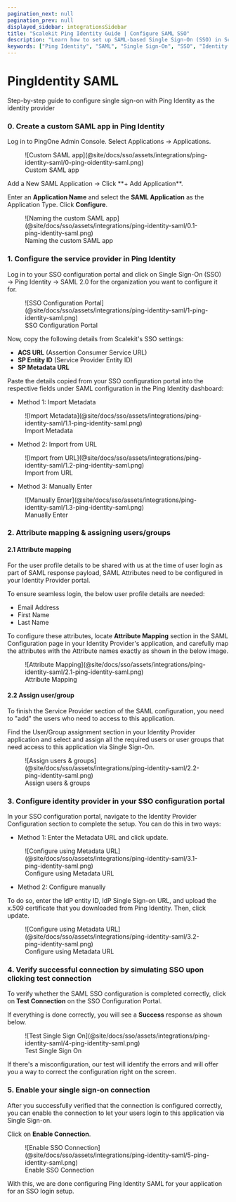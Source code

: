 ```yaml
---
pagination_next: null
pagination_prev: null
displayed_sidebar: integrationsSidebar
title: "Scalekit Ping Identity Guide | Configure SAML SSO"
description: "Learn how to set up SAML-based Single Sign-On (SSO) in Scalekit using Ping Identity, with step-by-step instructions for enterprise application configuration."
keywords: ["Ping Identity", "SAML", "Single Sign-On", "SSO", "Identity Provider", "Enterprise Application", "Attribute Mapping", "User Assignment", "Metadata XML"]
---
```


# PingIdentity SAML

<Subtitle>Step-by-step guide to configure single sign-on with Ping Identity as the identity provider</Subtitle>

### 0. Create a custom SAML app in Ping Identity

Log in to PingOne Admin Console. Select Applications → Applications.

<figure>
  ![Custom SAML app](@site/docs/sso/assets/integrations/ping-identity-saml/0-ping-oidentity-saml.png)
  <figcaption>Custom SAML app</figcaption>
</figure>
Add a New SAML Application → Click **+ Add Application**.

Enter an **Application Name** and select the **SAML Application** as the Application Type. Click **Configure**.
<figure>
  ![Naming the custom SAML app](@site/docs/sso/assets/integrations/ping-identity-saml/0.1-ping-identity-saml.png)
  <figcaption>Naming the custom SAML app</figcaption>
</figure>

### 1. Configure the service provider in Ping Identity

Log in to your SSO configuration portal and click on Single Sign-On (SSO) → Ping Identity → SAML 2.0 for the organization you want to configure it for.
<figure>
  ![SSO Configuration Portal](@site/docs/sso/assets/integrations/ping-identity-saml/1-ping-identity-saml.png)
  <figcaption>SSO Configuration Portal</figcaption>
</figure>

Now, copy the following details from Scalekit's SSO settings:

- **ACS URL** (Assertion Consumer Service URL)
- **SP Entity ID** (Service Provider Entity ID)
- **SP Metadata URL**

Paste the details copied from your SSO configuration portal into the respective fields under SAML configuration in the Ping Identity dashboard:

- Method 1: Import Metadata

<figure>
  ![Import Metadata](@site/docs/sso/assets/integrations/ping-identity-saml/1.1-ping-identity-saml.png)
  <figcaption>Import Metadata</figcaption>
</figure>

- Method 2: Import from URL

<figure>
  ![Import from URL](@site/docs/sso/assets/integrations/ping-identity-saml/1.2-ping-identity-saml.png)
  <figcaption>Import from URL</figcaption>
</figure>

- Method 3: Manually Enter

<figure>
  ![Manually Enter](@site/docs/sso/assets/integrations/ping-identity-saml/1.3-ping-identity-saml.png)
  <figcaption>Manually Enter</figcaption>
</figure>

### 2. Attribute mapping & assigning users/groups
#### 2.1 Attribute mapping

For the user profile details to be shared with us at the time of user login as part of SAML response payload, SAML Attributes need to be configured in your Identity Provider portal.

To ensure seamless login, the below user profile details are needed:
- Email Address
- First Name
- Last Name

To configure these attributes, locate **Attribute Mapping** section in the SAML Configuration page in your Identity Provider's application, and carefully map the attributes with the Attribute names exactly as shown in the below image.

<figure>
  ![Attribute Mapping](@site/docs/sso/assets/integrations/ping-identity-saml/2.1-ping-identity-saml.png)
  <figcaption>Attribute Mapping</figcaption>
</figure>

#### 2.2 Assign user/group

To finish the Service Provider section of the SAML configuration, you need to "add" the users who need to access to this application.

Find the User/Group assignment section in your Identity Provider application and select and assign all the required users or user groups that need access to this application via Single Sign-On.

<figure>
  ![Assign users & groups](@site/docs/sso/assets/integrations/ping-identity-saml/2.2-ping-identity-saml.png)
  <figcaption>Assign users & groups</figcaption>
</figure>

### 3. Configure identity provider in your SSO configuration portal

In your SSO configuration portal, navigate to the Identity Provider Configuration section to complete the setup. You can do this in two ways:

- Method 1: Enter the Metadata URL and click update.

<figure>
  ![Configure using Metadata URL](@site/docs/sso/assets/integrations/ping-identity-saml/3.1-ping-identity-saml.png)
  <figcaption>Configure using Metadata URL</figcaption>
</figure>

- Method 2: Configure manually

To do so, enter the IdP entity ID, IdP Single Sign-on URL, and upload the x.509 certificate that you downloaded from Ping Identity. Then, click update.

<figure>
  ![Configure using Metadata URL](@site/docs/sso/assets/integrations/ping-identity-saml/3.2-ping-identity-saml.png)
  <figcaption>Configure using Metadata URL</figcaption>
</figure>

### 4. Verify successful connection by simulating SSO upon clicking test connection

To verify whether the SAML SSO configuration is completed correctly, click on **Test Connection** on the SSO Configuration Portal.

If everything is done correctly, you will see a **Success** response as shown below.

<figure>
  ![Test Single Sign On](@site/docs/sso/assets/integrations/ping-identity-saml/4-ping-identity-saml.png)
  <figcaption>Test Single Sign On</figcaption>
</figure>

If there's a misconfiguration, our test will identify the errors and will offer you a way to correct the configuration right on the screen.

### 5. Enable your single sign-on connection

After you successfully verified that the connection is configured correctly, you can enable the connection to let your users login to this application via Single Sign-on.

Click on **Enable Connection**.

<figure>
  ![Enable SSO Connection](@site/docs/sso/assets/integrations/ping-identity-saml/5-ping-identity-saml.png)
  <figcaption>Enable SSO Connection</figcaption>
</figure>

With this, we are done configuring Ping Identity SAML for your application for an SSO login setup.